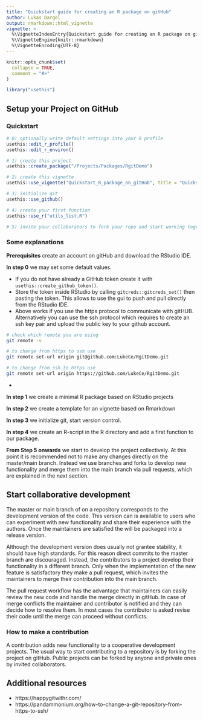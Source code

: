 ```yaml
---
title: "Quickstart guide for creating an R package on gitHub"
author: Lukas Dargel
output: rmarkdown::html_vignette
vignette: >
  %\VignetteIndexEntry{Quickstart guide for creating an R package on gitHub}
  %\VignetteEngine{knitr::rmarkdown}
  %\VignetteEncoding{UTF-8}
---
```


```r
knitr::opts_chunk$set(
  collapse = TRUE,
  comment = "#>"
)
```

```r
library("usethis")
```


## Setup your Project on GitHub

### Quickstart

```r
# 0) optionally write default settings into your R profile
usethis::edit_r_profile()
usethis::edit_r_environ()

# 1) create this project
usethis::create_package("/Projects/Packages/RgitDemo")

# 2) create this vignette
usethis::use_vignette("Quickstart_R_package_on_gitHub", title = "Quickstart guide for creating an R package on gitHub")

# 3) initialize git
usethis::use_github()

# 4) create your first function
usethis::use_r("utils_list.R")

# 5) invite your collaborators to fork your repo and start working together.
```

### Some explanations


**Prerequisites** create an account on gitHub and download the RStudio IDE.

**In step 0** we may set some default values.

+ If you do not have already a GitHub token create it with `usethis::create_github_token()`.
+ Store the token inside RStudio by calling `gitcreds::gitcreds_set()` then pasting the token. 
This allows to use the gui to push and pull directly from the RStudio IDE.
+ Above works if you use the https protocol to communicate with gitHUB. Alternatively you can use the ssh protocol which requires to create an ssh key pair and upload the public key to your github account.

```bash
# check which remote you are using
git remote -v

# to change from https to ssh use
git remote set-url origin git@github.com:LukeCe/RgitDemo.git

# to change from ssh to https use
git remote set-url origin https://github.com/LukeCe/RgitDemo.git
```

+ 

**In step 1** we create a minimal R package based on RStudio projects


**In step 2** we create a template for an vignette based on Rmarkdown


**In step 3** we initialize git, start version control.


**In step 4** we create an R-script in the R directory and add a first function to our package.

**From Step 5 onwards** we start to develop the project collectively.
At this point it is recommended not to make any changes directly on the master/main branch.
Instead we use branches and forks to develop new functionality and merge them into the main branch via pull requests, which are explained in the next section.

## Start collaborative development

The master or main branch of on a repository corresponds to the development version of the code.
This version can is available to users who can experiment with new functionality and share their experience with the authors.
Once the maintainers are satisfied the will be packaged into a release version.

Although the development version does usually not grantee stability, it should have high standards.
For this reason direct commits to the master branch are discouraged.
Instead, the contributors to a project develop their functionality in a different branch.
Only when the implementation of the new feature is satisfactory they make a pull request, which invites the maintainers to merge their contribution into the main branch.

The pull request workflow has the advantage that maintainers can easily review the new code and handle the merge directly in gitHub.
In case of merge conflicts the maintainer and contributor is notified and they can decide how to resolve them.
In most cases the contributor is asked revise their code until the merge can proceed without conflicts.

### How to make a contribution

A contribution adds new functionality to a cooperative development projects.
The usual way to start contributing to a repository is by forking the project on gitHub.
Public projects can be forked by anyone and private ones by invited collaborators.



## Additional resources

- https://happygitwithr.com/
- https://pandammonium.org/how-to-change-a-git-repository-from-https-to-ssh/
